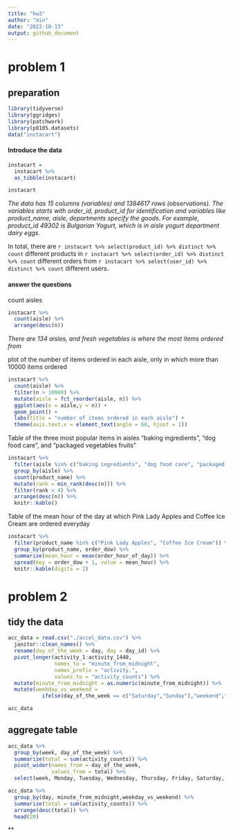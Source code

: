 ```yaml
---
title: "hw3"
author: "min"
date: "2022-10-13"
output: github_document
---
```

# problem 1

## preparation
```r
library(tidyverse)
library(ggridges)
library(patchwork)
library(p8105.datasets)
data("instacart")
```

#### Introduce the data
```r
instacart = 
  instacart %>% 
  as_tibble(instacart)

instacart
```
*The data has 15 columns (variables) and 1384617 rows (observations). The variables starts with order_id, product_id for identification and variables like product_name, aisle, departments specify the goods. For example, product_id 49302 is Bulgarian Yogurt, which is in aisle yogurt department dairy eggs.*

In total, there are `r instacart %>% select(product_id) %>% distinct %>% count` different products in `r instacart %>% select(order_id) %>% distinct %>% count` different orders from `r instacart %>% select(user_id) %>% distinct %>% count` different users.


#### answer the questions

count aisles
```r
instacart %>% 
  count(aisle) %>% 
  arrange(desc(n))
```
*There are 134 aisles, and fresh vegetables is where the most items ordered from*

plot of the number of items ordered in each aisle, only in which more than 10000 items ordered
```r
instacart %>% 
  count(aisle) %>% 
  filter(n > 10000) %>% 
  mutate(aisle = fct_reorder(aisle, n)) %>% 
  ggplot(aes(x = aisle,y = n)) + 
  geom_point() + 
  labs(title = "number of items ordered in each aisle") +
  theme(axis.text.x = element_text(angle = 60, hjust = 1))
```

Table of the three most popular items in aisles “baking ingredients”, “dog food care”, and “packaged vegetables fruits”
```r
instacart %>% 
  filter(aisle %in% c("baking ingredients", "dog food care", "packaged vegetables fruits")) %>% 
  group_by(aisle) %>% 
  count(product_name) %>% 
  mutate(rank = min_rank(desc(n))) %>% 
  filter(rank < 4) %>% 
  arrange(desc(n)) %>%
  knitr::kable()
```

Table of the mean hour of the day at which Pink Lady Apples and Coffee Ice Cream are ordered everyday
```r
instacart %>%
  filter(product_name %in% c("Pink Lady Apples", "Coffee Ice Cream")) %>%
  group_by(product_name, order_dow) %>%
  summarize(mean_hour = mean(order_hour_of_day)) %>%
  spread(key = order_dow + 1, value = mean_hour) %>%
  knitr::kable(digits = 2)
```

# problem 2

## tidy the data
```r
acc_data = read.csv("./accel_data.csv") %>% 
  janitor::clean_names() %>% 
  rename(day_of_the_week = day, day = day_id) %>% 
  pivot_longer(activity_1:activity_1440,
               names_to = "minute_from_midnight",
               names_prefix = "activity.",
               values_to = "activity_counts") %>% 
  mutate(minute_from_midnight = as.numeric(minute_from_midnight)) %>% 
  mutate(weekday_vs_weekend = 
           ifelse(day_of_the_week == c("Saturday","Sunday"),"weekend","weekday"))

acc_data
```


## aggregate table
```r
acc_data %>% 
  group_by(week, day_of_the_week) %>% 
  summarize(total = sum(activity_counts)) %>% 
  pivot_wider(names_from = day_of_the_week,
              values_from = total) %>% 
  select(week, Monday, Tuesday, Wednesday, Thursday, Friday, Saturday, Sunday)

acc_data %>% 
  group_by(day, minute_from_midnight,weekday_vs_weekend) %>% 
  summarize(total = sum(activity_counts)) %>% 
  arrange(desc(total)) %>% 
  head(20)
```
**